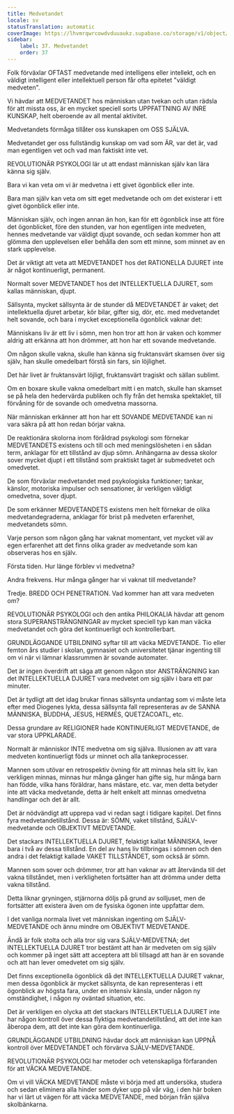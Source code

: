 ```yaml
---
title: Medvetandet
locale: sv
statusTranslation: automatic
coverImage: https://lhvmrqwrcowdvduuaukz.supabase.co/storage/v1/object/public/strapi-uploads/small_cover-educacion-fundamental.webp-2d51a7828a2b1309555be27f7e2a61a0.webp
sidebar:
    label: 37. Medvetandet
    order: 37
---
```

Folk förväxlar OFTAST medvetande med intelligens eller intellekt, och en väldigt intelligent eller intellektuell person får ofta epitetet "väldigt medveten".

Vi hävdar att MEDVETANDET hos människan utan tvekan och utan rädsla för att missta oss, är en mycket speciell sorts UPPFATTNING AV INRE KUNSKAP, helt oberoende av all mental aktivitet.

Medvetandets förmåga tillåter oss kunskapen om OSS SJÄLVA.

Medvetandet ger oss fullständig kunskap om vad som ÄR, var det är, vad man egentligen vet och vad man faktiskt inte vet.

REVOLUTIONÄR PSYKOLOGI lär ut att endast människan själv kan lära känna sig själv.

Bara vi kan veta om vi är medvetna i ett givet ögonblick eller inte.

Bara man själv kan veta om sitt eget medvetande och om det existerar i ett givet ögonblick eller inte.

Människan själv, och ingen annan än hon, kan för ett ögonblick inse att före det ögonblicket, före den stunden, var hon egentligen inte medveten, hennes medvetande var väldigt djupt sovande, och sedan kommer hon att glömma den upplevelsen eller behålla den som ett minne, som minnet av en stark upplevelse.

Det är viktigt att veta att MEDVETANDET hos det RATIONELLA DJURET inte är något kontinuerligt, permanent.

Normalt sover MEDVETANDET hos det INTELLEKTUELLA DJURET, som kallas människan, djupt.

Sällsynta, mycket sällsynta är de stunder då MEDVETANDET är vaket; det intellektuella djuret arbetar, kör bilar, gifter sig, dör, etc. med medvetandet helt sovande, och bara i mycket exceptionella ögonblick vaknar det:

Människans liv är ett liv i sömn, men hon tror att hon är vaken och kommer aldrig att erkänna att hon drömmer, att hon har ett sovande medvetande.

Om någon skulle vakna, skulle han känna sig fruktansvärt skamsen över sig själv, han skulle omedelbart förstå sin fars, sin löjlighet.

Det här livet är fruktansvärt löjligt, fruktansvärt tragiskt och sällan sublimt.

Om en boxare skulle vakna omedelbart mitt i en match, skulle han skamset se på hela den hedervärda publiken och fly från det hemska spektaklet, till förvåning för de sovande och omedvetna massorna.

När människan erkänner att hon har ett SOVANDE MEDVETANDE kan ni vara säkra på att hon redan börjar vakna.

De reaktionära skolorna inom föråldrad psykologi som förnekar MEDVETANDETS existens och till och med meningslösheten i en sådan term, anklagar för ett tillstånd av djup sömn. Anhängarna av dessa skolor sover mycket djupt i ett tillstånd som praktiskt taget är submedvetet och omedvetet.

De som förväxlar medvetandet med psykologiska funktioner; tankar, känslor, motoriska impulser och sensationer, är verkligen väldigt omedvetna, sover djupt.

De som erkänner MEDVETANDETS existens men helt förnekar de olika medvetandegraderna, anklagar för brist på medveten erfarenhet, medvetandets sömn.

Varje person som någon gång har vaknat momentant, vet mycket väl av egen erfarenhet att det finns olika grader av medvetande som kan observeras hos en själv.

Första tiden. Hur länge förblev vi medvetna?

Andra frekvens. Hur många gånger har vi vaknat till medvetande?

Tredje. BREDD OCH PENETRATION. Vad kommer han att vara medveten om?

REVOLUTIONÄR PSYKOLOGI och den antika PHILOKALIA hävdar att genom stora SUPERANSTRÄNGNINGAR av mycket speciell typ kan man väcka medvetandet och göra det kontinuerligt och kontrollerbart.

GRUNDLÄGGANDE UTBILDNING syftar till att väcka MEDVETANDE. Tio eller femton års studier i skolan, gymnasiet och universitetet tjänar ingenting till om vi när vi lämnar klassrummen är sovande automater.

Det är ingen överdrift att säga att genom någon stor ANSTRÄNGNING kan det INTELLEKTUELLA DJURET vara medvetet om sig själv i bara ett par minuter.

Det är tydligt att det idag brukar finnas sällsynta undantag som vi måste leta efter med Diogenes lykta, dessa sällsynta fall representeras av de SANNA MÄNNISKA, BUDDHA, JESUS, HERMES, QUETZACOATL, etc.

Dessa grundare av RELIGIONER hade KONTINUERLIGT MEDVETANDE, de var stora UPPKLARADE.

Normalt är människor INTE medvetna om sig själva. Illusionen av att vara medveten kontinuerligt föds ur minnet och alla tankeprocesser.

Mannen som utövar en retrospektiv övning för att minnas hela sitt liv, kan verkligen minnas, minnas hur många gånger han gifte sig, hur många barn han födde, vilka hans föräldrar, hans mästare, etc. var, men detta betyder inte att väcka medvetande, detta är helt enkelt att minnas omedvetna handlingar och det är allt.

Det är nödvändigt att upprepa vad vi redan sagt i tidigare kapitel. Det finns fyra medvetandetillstånd. Dessa är: SÖMN, vaket tillstånd, SJÄLV-medvetande och OBJEKTIVT MEDVETANDE.

Det stackars INTELLEKTUELLA DJURET, felaktigt kallat MÄNNISKA, lever bara i två av dessa tillstånd. En del av hans liv tillbringas i sömnen och den andra i det felaktigt kallade VAKET TILLSTÅNDET, som också är sömn.

Mannen som sover och drömmer, tror att han vaknar av att återvända till det vakna tillståndet, men i verkligheten fortsätter han att drömma under detta vakna tillstånd.

Detta liknar gryningen, stjärnorna döljs på grund av solljuset, men de fortsätter att existera även om de fysiska ögonen inte uppfattar dem.

I det vanliga normala livet vet människan ingenting om SJÄLV-MEDVETANDE och ännu mindre om OBJEKTIVT MEDVETANDE.

Ändå är folk stolta och alla tror sig vara SJÄLV-MEDVETNA; det INTELLEKTUELLA DJURET tror bestämt att han är medveten om sig själv och kommer på inget sätt att acceptera att bli tillsagd att han är en sovande och att han lever omedvetet om sig själv.

Det finns exceptionella ögonblick då det INTELLEKTUELLA DJURET vaknar, men dessa ögonblick är mycket sällsynta, de kan representeras i ett ögonblick av högsta fara, under en intensiv känsla, under någon ny omständighet, i någon ny oväntad situation, etc.

Det är verkligen en olycka att det stackars INTELLEKTUELLA DJURET inte har någon kontroll över dessa flyktiga medvetandetillstånd, att det inte kan åberopa dem, att det inte kan göra dem kontinuerliga.

GRUNDLÄGGANDE UTBILDNING hävdar dock att människan kan UPPNÅ kontroll över MEDVETANDET och förvärva SJÄLV-MEDVETANDE.

REVOLUTIONÄR PSYKOLOGI har metoder och vetenskapliga förfaranden för att VÄCKA MEDVETANDE.

Om vi vill VÄCKA MEDVETANDE måste vi börja med att undersöka, studera och sedan eliminera alla hinder som dyker upp på vår väg, i den här boken har vi lärt ut vägen för att väcka MEDVETANDE, med början från själva skolbänkarna.

